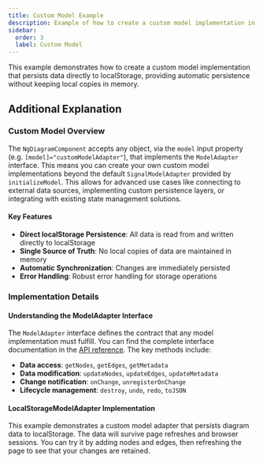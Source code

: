 ```yaml
---
title: Custom Model Example
description: Example of how to create a custom model implementation in ngDiagram
sidebar:
  order: 3
  label: Custom Model
---
```



This example demonstrates how to create a custom model implementation that persists data directly to localStorage, providing automatic persistence without keeping local copies in memory.

<CustomModel />
<ExampleViewer dirName="custom-model" />

## Additional Explanation

### Custom Model Overview

The `NgDiagramComponent` accepts any object, via the `model` input property (e.g. `[model]="customModelAdapter"`), that implements the `ModelAdapter` interface.
This means you can create your own custom model implementations beyond the default `SignalModelAdapter` provided by `initializeModel`.
This allows for advanced use cases like connecting to external data sources, implementing custom persistence layers, or integrating with existing state management solutions.

#### Key Features

- **Direct localStorage Persistence**: All data is read from and written directly to localStorage
- **Single Source of Truth**: No local copies of data are maintained in memory
- **Automatic Synchronization**: Changes are immediately persisted
- **Error Handling**: Robust error handling for storage operations

### Implementation Details

#### Understanding the ModelAdapter Interface

The `ModelAdapter` interface defines the contract that any model implementation must fulfill. You can find the complete interface documentation in the [API reference](/docs/api/types/modeladapter/). The key methods include:

- **Data access**: `getNodes`, `getEdges`, `getMetadata`
- **Data modification**: `updateNodes`, `updateEdges`, `updateMetadata`
- **Change notification**: `onChange`, `unregisterOnChange`
- **Lifecycle management**: `destroy`, `undo`, `redo`, `toJSON`

#### LocalStorageModelAdapter Implementation

This example demonstrates a custom model adapter that persists diagram data to localStorage. The data will survive page refreshes and browser sessions. You can try it by adding nodes and edges, then refreshing the page to see that your changes are retained.
